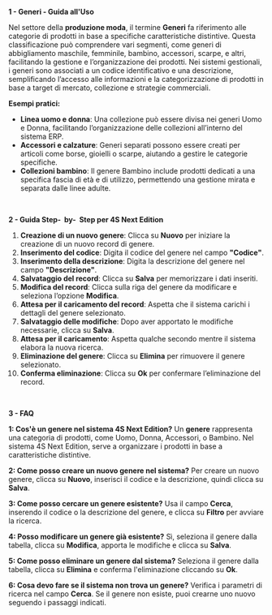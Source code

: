 **1 - Generi - Guida all'Uso**

Nel settore della **produzione moda**, il termine **Generi** fa riferimento alle categorie di prodotti in base a specifiche caratteristiche distintive. Questa classificazione può comprendere vari segmenti, come generi di abbigliamento maschile, femminile, bambino, accessori, scarpe, e altri, facilitando la gestione e l’organizzazione dei prodotti. Nei sistemi gestionali, i generi sono associati a un codice identificativo e una descrizione, semplificando l’accesso alle informazioni e la categorizzazione di prodotti in base a target di mercato, collezione e strategie commerciali.



**Esempi pratici:**

* **Linea uomo e donna**: Una collezione può essere divisa nei generi Uomo e Donna, facilitando l’organizzazione delle collezioni all’interno del sistema ERP.
* **Accessori e calzature**: Generi separati possono essere creati per articoli come borse, gioielli o scarpe, aiutando a gestire le categorie specifiche.
* **Collezioni bambino**: Il genere Bambino include prodotti dedicati a una specifica fascia di età e di utilizzo, permettendo una gestione mirata e separata dalle linee adulte.

 

**2 - Guida Step-  by-  Step per 4S Next Edition**

1. **Creazione di un nuovo genere**: Clicca su **Nuovo** per iniziare la creazione di un nuovo record di genere.
2. **Inserimento del codice**: Digita il codice del genere nel campo **"Codice"**.
3. **Inserimento della descrizione**: Digita la descrizione del genere nel campo **"Descrizione"**.
4. **Salvataggio del record**: Clicca su **Salva** per memorizzare i dati inseriti.
5. **Modifica del record**: Clicca sulla riga del genere da modificare e seleziona l’opzione **Modifica**.
6. **Attesa per il caricamento del record**: Aspetta che il sistema carichi i dettagli del genere selezionato.
7. **Salvataggio delle modifiche**: Dopo aver apportato le modifiche necessarie, clicca su **Salva**.
8. **Attesa per il caricamento**: Aspetta qualche secondo mentre il sistema elabora la nuova ricerca.
9. **Eliminazione del genere**: Clicca su **Elimina** per rimuovere il genere selezionato.
10. **Conferma eliminazione**: Clicca su **Ok** per confermare l’eliminazione del record.

 

**3 - FAQ**

**1: Cos'è un genere nel sistema 4S Next Edition?** Un **genere** rappresenta una categoria di prodotti, come Uomo, Donna, Accessori, o Bambino. Nel sistema 4S Next Edition, serve a organizzare i prodotti in base a caratteristiche distintive.

**2: Come posso creare un nuovo genere nel sistema?** Per creare un nuovo genere, clicca su **Nuovo**, inserisci il codice e la descrizione, quindi clicca su **Salva**.

**3: Come posso cercare un genere esistente?** Usa il campo **Cerca**, inserendo il codice o la descrizione del genere, e clicca su **Filtro** per avviare la ricerca.

**4: Posso modificare un genere già esistente?** Sì, seleziona il genere dalla tabella, clicca su **Modifica**, apporta le modifiche e clicca su **Salva**.

**5: Come posso eliminare un genere dal sistema?** Seleziona il genere dalla tabella, clicca su **Elimina** e conferma l'eliminazione cliccando su **Ok**.

**6: Cosa devo fare se il sistema non trova un genere?** Verifica i parametri di ricerca nel campo **Cerca**. Se il genere non esiste, puoi crearne uno nuovo seguendo i passaggi indicati.